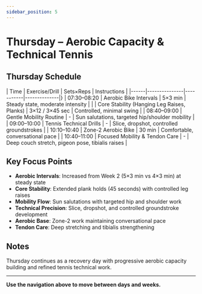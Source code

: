 ```yaml
---
sidebar_position: 5
---
```



<WorkoutNav weekNumber={3} />

# Thursday – Aerobic Capacity & Technical Tennis

## Thursday Schedule

| Time | Exercise/Drill | Sets×Reps | Instructions |
|------|---------------|-----------|--------------|}
| 07:30–08:20 | Aerobic Bike Intervals | 5×3 min | Steady state, moderate intensity |
| | Core Stability (Hanging Leg Raises, Planks) | 3×12 / 3×45 sec | Controlled, minimal swing |
| 08:40–09:00 | Gentle Mobility Routine | - | Sun salutations, targeted hip/shoulder mobility |
| 09:00–10:00 | Tennis Technical Drills | - | Slice, dropshot, controlled groundstrokes |
| 10:10–10:40 | Zone-2 Aerobic Bike | 30 min | Comfortable, conversational pace |
| 10:40–11:00 | Focused Mobility & Tendon Care | - | Deep couch stretch, pigeon pose, tibialis raises |

## Key Focus Points

- **Aerobic Intervals**: Increased from Week 2 (5×3 min vs 4×3 min) at steady state
- **Core Stability**: Extended plank holds (45 seconds) with controlled leg raises
- **Mobility Flow**: Sun salutations with targeted hip and shoulder work
- **Technical Precision**: Slice, dropshot, and controlled groundstroke development
- **Aerobic Base**: Zone-2 work maintaining conversational pace
- **Tendon Care**: Deep stretching and tibialis strengthening

## Notes

Thursday continues as a recovery day with progressive aerobic capacity building and refined tennis technical work.

---

**Use the navigation above to move between days and weeks.**
